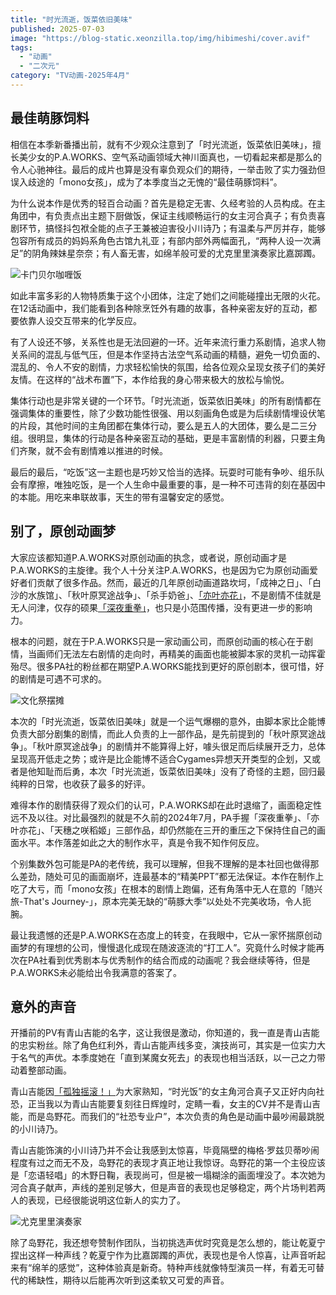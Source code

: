 ```yaml
---
title: "时光流逝，饭菜依旧美味"
published: 2025-07-03
image: "https://blog-static.xeonzilla.top/img/hibimeshi/cover.avif"
tags: 
  - "动画"
  - "二次元"
category: "TV动画-2025年4月"
---
```


## 最佳萌豚饲料
相信在本季新番播出前，就有不少观众注意到了「时光流逝，饭菜依旧美味」，擅长美少女的P.A.WORKS、空气系动画领域大神川面真也，一切看起来都是那么的令人心驰神往。最后的成片也算是没有辜负观众们的期待，一举击败了实力强劲但误入歧途的「mono女孩」，成为了本季度当之无愧的“最佳萌豚饲料”。

为什么说本作是优秀的轻百合动画？首先是稳定无害、久经考验的人员构成。在主角团中，有负责点出主题下厨做饭，保证主线顺畅运行的女主河合真子；有负责喜剧环节，搞怪抖包袱全能的点子王兼被迫害役小川诗乃；有温柔与严厉并存，能够包容所有成员的妈妈系角色古馆九礼亚；有部内部外两幅面孔，“两种人设一次满足”的阴角辣妹星奈奈；有人畜无害，如绵羊般可爱的尤克里里演奏家比嘉踯躅。

<Image src="https://blog-static.xeonzilla.top/img/hibimeshi/01.avif" alt="卡门贝尔咖喱饭" quality="max" inferSize />

如此丰富多彩的人物特质集于这个小团体，注定了她们之间能碰撞出无限的火花。在12话动画中，我们能看到各种除烹饪外有趣的故事，各种亲密友好的互动，都要依靠人设交互带来的化学反应。

有了人设还不够，关系性也是无法回避的一环。近年来流行重力系剧情，追求人物关系间的混乱与低气压，但是本作坚持古法空气系动画的精髓，避免一切负面的、混乱的、令人不安的剧情，力求轻松愉快的氛围，给各位观众呈现女孩子们的美好友情。在这样的“战术布置”下，本作给我的身心带来极大的放松与愉悦。

集体行动也是非常关键的一个环节。「时光流逝，饭菜依旧美味」的所有剧情都在强调集体的重要性，除了少数功能性很强、用以刻画角色或是为后续剧情埋设伏笔的片段，其他时间的主角团都在集体行动，要么是五人的大团体，要么是二三分组。很明显，集体的行动是各种亲密互动的基础，更是丰富剧情的利器，只要主角们齐聚，就不会有剧情难以推进的时候。

最后的最后，“吃饭”这一主题也是巧妙又恰当的选择。玩耍时可能有争吵、组乐队会有摩擦，唯独吃饭，是一个人生命中最重要的事，是一种不可违背的刻在基因中的本能。用吃来串联故事，天生的带有温馨安定的感觉。

## 别了，原创动画梦
大家应该都知道P.A.WORKS对原创动画的执念，或者说，原创动画才是P.A.WORKS的主旋律。我个人十分关注P.A.WORKS，也是因为它为原创动画爱好者们贡献了很多作品。然而，最近的几年原创动画道路坎坷，「成神之日」、「白沙的水族馆」、「秋叶原冥途战争」、「杀手奶爸」、[「亦叶亦花」](/posts/narenare/)，不是剧情不佳就是无人问津，仅存的硕果[「深夜重拳」](/posts/mayopan/)，也只是小范围传播，没有更进一步的影响力。

根本的问题，就在于P.A.WORKS只是一家动画公司，而原创动画的核心在于剧情，当画师们无法左右剧情的走向时，再精美的画面也能被脚本家的灵机一动挥霍殆尽。很多PA社的粉丝都在期望P.A.WORKS能找到更好的原创剧本，很可惜，好的剧情是可遇不可求的。

<Image src="https://blog-static.xeonzilla.top/img/hibimeshi/02.avif" alt="文化祭摆摊" quality="max" inferSize />

本次的「时光流逝，饭菜依旧美味」就是一个运气爆棚的意外，由脚本家比企能博负责大部分剧集的剧情，而此人负责的上一部作品，是先前提到的「秋叶原冥途战争」。「秋叶原冥途战争」的剧情并不能算得上好，噱头很足而后续展开乏力，总体呈现高开低走之势；或许是比企能博不适合Cygames异想天开类型的企划，又或者是他知耻而后勇，本次「时光流逝，饭菜依旧美味」没有了奇怪的主题，回归最纯粹的日常，也收获了最多的好评。

难得本作的剧情获得了观众们的认可，P.A.WORKS却在此时退缩了，画面稳定性远不及以往。对比最强烈的就是不久前的2024年7月，PA手握「深夜重拳」、「亦叶亦花」、「天穗之咲稻姬」三部作品，却仍然能在三开的重压之下保持住自己的画面水平。本作落差如此之大的制作水平，真是令我不知作何反应。

个别集数外包可能是PA的老传统，我可以理解，但我不理解的是本社回也做得那么差劲，随处可见的画面崩坏，连最基本的“精美PPT”都无法保证。本作在制作上吃了大亏，而「mono女孩」在根本的剧情上跑偏，还有角落中无人在意的「随兴旅-That's Journey-」，原本完美无缺的“萌豚大季”以处处不完美收场，令人扼腕。

最让我遗憾的还是P.A.WORKS在态度上的转变，在我眼中，它从一家怀揣原创动画梦的有理想的公司，慢慢退化成现在随波逐流的“打工人”。究竟什么时候才能再次在PA社看到优秀剧本与优秀制作的结合而成的动画呢？我会继续等待，但是P.A.WORKS未必能给出令我满意的答案了。

## 意外的声音
开播前的PV有青山吉能的名字，这让我很是激动，你知道的，我一直是青山吉能的忠实粉丝。除了角色红利外，青山吉能声线多变，演技尚可，其实是一位实力大于名气的声优。本季度她在「直到某魔女死去」的表现也相当活跃，以一己之力带动着整部动画。

青山吉能因[「孤独摇滚！」](/posts/bocchi_the_rock/)为大家熟知，“时光饭”的女主角河合真子又正好内向社恐，正当我以为青山吉能要复刻往日辉煌时，定睛一看，女主的CV并不是青山吉能，而是岛野花。而我们的“社恐专业户”，本次负责的角色是动画中最吵闹最跳脱的小川诗乃。

青山吉能饰演的小川诗乃并不会让我感到太惊喜，毕竟隔壁的梅格·罗兹贝蒂吵闹程度有过之而无不及，岛野花的表现才真正地让我惊讶。岛野花的第一个主役应该是「恋语轻唱」的木野日鞠，表现尚可，但是被一塌糊涂的画面埋没了。本次她为河合真子献声，声线的差别足够大，但是声音的表现也足够稳定，两个片场判若两人的表现，已经很能说明这位新人的实力了。

<Image src="https://blog-static.xeonzilla.top/img/hibimeshi/03.avif" alt="尤克里里演奏家" quality="max" inferSize />

除了岛野花，我还想夸赞制作团队，当初挑选声优时究竟是怎么想的，能让乾夏宁捏出这样一种声线？乾夏宁作为比嘉踯躅的声优，表现也是令人惊喜，让声音听起来有“绵羊的感觉”，这种体验真是新奇。特种声线就像特型演员一样，有着无可替代的稀缺性，期待以后能再次听到这柔软又可爱的声音。